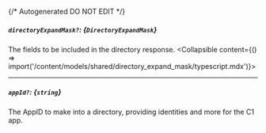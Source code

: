 {/* Autogenerated DO NOT EDIT  */}

##### `directoryExpandMask?`: *{`DirectoryExpandMask`}*
The fields to be included in the directory response.
<Collapsible content={() => import('/content/models/shared/directory_expand_mask/typescript.mdx')}>
</Collapsible>

---
##### `appId?`: *{`string`}*
The AppID to make into a directory, providing identities and more for the C1 app.

